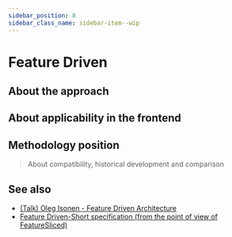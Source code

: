 ```yaml
---
sidebar_position: 8
sidebar_class_name: sidebar-item--wip
---
```



# Feature Driven

<WIP ticket="219" />

## About the approach

## About applicability in the frontend

## Methodology position

> About compatibility, historical development and comparison

## See also

- [(Talk) Oleg Isonen - Feature Driven Architecture](https://youtu.be/BWAeYuWFHhs)
- [Feature Driven-Short specification (from the point of view of FeatureSliced)](https://github.com/feature-sliced/documentation/tree/rc/feature-driven)